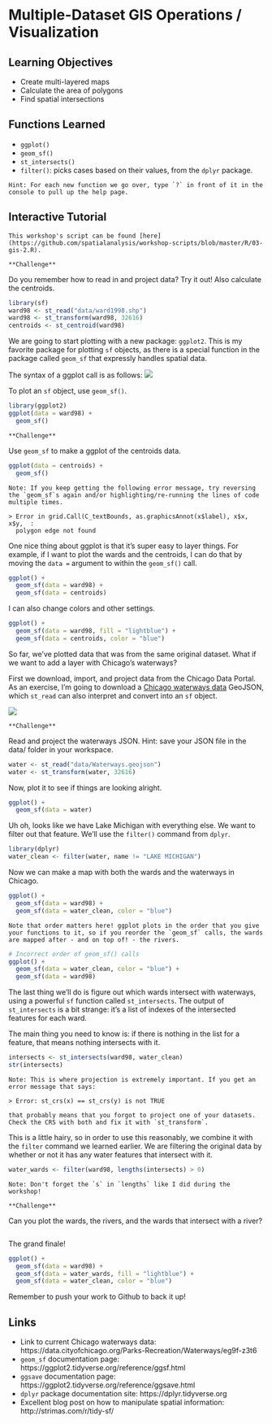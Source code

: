 # Multiple-Dataset GIS Operations / Visualization

## Learning Objectives

- Create multi-layered maps
- Calculate the area of polygons 
- Find spatial intersections

## Functions Learned

- `ggplot()`
- `geom_sf()`
- `st_intersects()`
- `filter()`: picks cases based on their values, from the `dplyr` package.

```block
Hint: For each new function we go over, type `?` in front of it in the console to pull up the help page.
```

## Interactive Tutorial

```block
This workshop's script can be found [here](https://github.com/spatialanalysis/workshop-scripts/blob/master/R/03-gis-2.R).
```

```block
**Challenge**
```
Do you remember how to read in and project data? Try it out! Also calculate the centroids.


```r
library(sf)
ward98 <- st_read("data/ward1998.shp")
ward98 <- st_transform(ward98, 32616)
centroids <- st_centroid(ward98)
```

We are going to start plotting with a new package: `ggplot2`. This is my favorite package for plotting `sf` objects, as there is a special function in the package called `geom_sf` that expressly handles spatial data.

The syntax of a ggplot call is as follows:
![](figs/ggplot-syntax.png)

To plot an `sf` object, use `geom_sf()`.
```r
library(ggplot2)
ggplot(data = ward98) +
  geom_sf()
```

```block
**Challenge**
```
Use `geom_sf` to make a ggplot of the centroids data.


```r
ggplot(data = centroids) +
  geom_sf()
```

```block
Note: If you keep getting the following error message, try reversing the `geom_sf`s again and/or highlighting/re-running the lines of code multiple times.

> Error in grid.Call(C_textBounds, as.graphicsAnnot(x$label), x$x, x$y,  : 
  polygon edge not found
```

One nice thing about ggplot is that it's super easy to layer things. For example, if I want to plot the wards and the centroids, I can do that by moving the `data =` argument to within the `geom_sf()` call.
```r
ggplot() +
  geom_sf(data = ward98) +
  geom_sf(data = centroids)
```

I can also change colors and other settings.
```r
ggplot() +
  geom_sf(data = ward98, fill = "lightblue") +
  geom_sf(data = centroids, color = "blue")
```

So far, we've plotted data that was from the same original dataset. What if we want to add a layer with Chicago's waterways?

First we download, import, and project data from the Chicago Data Portal. As an exercise, I'm going to download a [Chicago waterways data](https://data.cityofchicago.org/Parks-Recreation/Waterways/eg9f-z3t6) GeoJSON, which `st_read` can also interpret and convert into an `sf` object.

![](figs/waterways-data.png)

```block
**Challenge**
```
Read and project the waterways JSON. Hint: save your JSON file in the data/ folder in your workspace.

```r
water <- st_read("data/Waterways.geojson")
water <- st_transform(water, 32616)
```

Now, plot it to see if things are looking alright.
```r
ggplot() +
  geom_sf(data = water)
```

Uh oh, looks like we have Lake Michigan with everything else. We want to filter out that feature. We'll use the `filter()` command from `dplyr`.
```r
library(dplyr)
water_clean <- filter(water, name != "LAKE MICHIGAN")
```

Now we can make a map with both the wards and the waterways in Chicago.
```r
ggplot() +
  geom_sf(data = ward98) +
  geom_sf(data = water_clean, color = "blue")
```

```block
Note that order matters here! ggplot plots in the order that you give your functions to it, so if you reorder the `geom_sf` calls, the wards are mapped after - and on top of! - the rivers.
```

```r
# Incorrect order of geom_sf() calls
ggplot() +
  geom_sf(data = water_clean, color = "blue") +
  geom_sf(data = ward98)
```

The last thing we'll do is figure out which wards intersect with waterways, using a powerful `sf` function called `st_intersects`. The output of `st_intersects` is a bit strange: it's a list of indexes of the intersected features for each ward. 

The main thing you need to know is: if there is nothing in the list for a feature, that means nothing intersects with it.
```r
intersects <- st_intersects(ward98, water_clean)
str(intersects)
```

```block

Note: This is where projection is extremely important. If you get an error message that says:

> Error: st_crs(x) == st_crs(y) is not TRUE

that probably means that you forgot to project one of your datasets. Check the CRS with both and fix it with `st_transform`.
```

This is a little hairy, so in order to use this reasonably, we combine it with the `filter` command we learned earlier. We are filtering the original data by whether or not it has any water features that intersect with it.

```r
water_wards <- filter(ward98, lengths(intersects) > 0)
```

```block
Note: Don't forget the `s` in `lengths` like I did during the workshop!
```

```block
**Challenge**
```
Can you plot the wards, the rivers, and the wards that intersect with a river?
```block
```

The grand finale!
```r
ggplot() +
  geom_sf(data = ward98) +
  geom_sf(data = water_wards, fill = "lightblue") +
  geom_sf(data = water_clean, color = "blue")
```

Remember to push your work to Github to back it up!

## Links
- Link to current Chicago waterways data: https://data.cityofchicago.org/Parks-Recreation/Waterways/eg9f-z3t6
- `geom_sf` documentation page: https://ggplot2.tidyverse.org/reference/ggsf.html
- `ggsave` documentation page:
https://ggplot2.tidyverse.org/reference/ggsave.html
- `dplyr` package documentation site:
https://dplyr.tidyverse.org
- Excellent blog post on how to manipulate spatial information: http://strimas.com/r/tidy-sf/